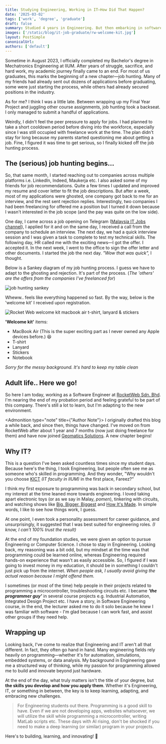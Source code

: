 ```yaml
---
title: Studying Engineering, Working in IT—How Did That Happen?
date: '2025-03-02'
tags: ['work', 'degree', 'graduate']
draft: false
summary: Studied 4 years in Engineering. But then embarking in software company. Unexpected, but anticipated. Let's hope for the best in this chapter of my life.
images: ['/static/blog/it-job-graduate/rw-welcome-kit.jpg']
layout: PostSimple
canonicalUrl:
authors: ['default']
---
```


Sometime in August 2023, I officially completed my Bachelor's degree in Mechatronics Engineering at IIUM. After years of struggle, sacrifice, and hard work, my academic journey finally came to an end. For most of us graduates, this marks the beginning of a new chapter—job hunting. Many of my friends had already sent out dozens of applications before graduating, some were just starting the process, while others had already secured positions in the industry.

As for me? I think I was a little late. Between wrapping up my Final Year Project and juggling other course assignments, job hunting took a backseat. I only managed to submit a handful of applications.

Weirdly, I didn't feel the peer pressure to apply for jobs. I had planned to take a short cooldown period before diving into the workforce, especially since I was still occupied with freelance work at the time. The plan didn't stay for long because my parents started questioning me about getting a job. Fine, I figured it was time to get serious, so I finally kicked off the job hunting process.

## The (serious) job hunting begins...

So, that same month, I started reaching out to companies across multiple platforms i.e. LinkedIn, Indeed, Maukerja etc. I also asked some of my friends for job recommendations. Quite a few times I updated and improved my resume and cover letter to fit the job descriptions. But after a week, most of my applications were ghosted, one company got back to me for an interview, and the rest sent rejection replies. Interestingly, two companies I had been freelancing for offered me a position but I turned it down because I wasn't interested in the job scope (and the pay was quite on the low side).

One day, I came across a job opening on Telegram ([Malaysia IT Jobs channel](https://t.me/malaysiaitjobs/4078)), I applied for it and on the same day, I received a call from the company to schedule an interview. The next day, we had a quick interview session and I was given a task to complete to test my technical skills. The following day, HR called me with the exciting news—I got the offer. I accepted it. In the next week, I went to the office to sign the offer letter and other documents. I started the job the next day. *"Wow that was quick",* I thought.

Below is a Sankey diagram of my job hunting process. I guess we have to adapt to the ghosting and rejection. It's part of the process. (*The 'others' are the offers from the companies I've freelanced for*)

![job hunting sankey](/static/blog/it-job-graduate/sankeymatic_20230923_204002_1920x1200.png)

Wheww.. feels like everything happened so fast. By the way, below is the 'welcome kit' I received upon registration.

![Rocket Web welcome kit macbook air t-shirt, lanyard & stickers](/static/blog/it-job-graduate/rw-welcome-kit.jpg)

**'Welcome kit'** items:
- MacBook Air (This is the super exciting part as I never owned any Apple devices before.) 😆 
- T-shirt
- Lanyard
- Stickers
- Notebook

_Sorry for the messy background. It's hard to keep my table clean_

## Adult life.. Here we go!

So here I am today, working as a Software Engineer at [RocketWeb Sdn. Bhd](https://www.rocketweb.my/). I'm nearing the end of my probation period and feeling grateful to be part of this company. There's still a lot to learn, but I'm adapting to the new environment.


<Admonition type="note" title={"Author Note"}>
    I originally drafted this blog a while back, and since then, things have changed. I've moved on from RocketWeb after about 1 year and 7 months (now just doing freelance for them) and have now joined [Geomatics Solutions](https://www.geomaticsolutions.com/). A new chapter begins!
</Admonition>

## Why IT?

This is a question I've been asked countless times since my student days. Because here's the thing, I took Engineering, but people often see me as someone who's skilled in programming. And they wonder, "Why wouldn't you choose [KICT](https://kulliyyah.iium.edu.my/kict/) *(IT faculty in IIUM)* in the first place, Fareez?"

I think my first exposure to programming was back in secondary school, but my interest at the time leaned more towards engineering. I loved taking apart electronic toys (or as we say in Malay, *pomen*), tinkering with circuits, and watching shows like [Big, Bigger, Biggest](https://www.imdb.com/title/tt1224381/) and [How It's Made](https://www.imdb.com/title/tt0835010/). In simple words, I like to see how things work, I guess.

At one point, I even took a personality assessment for career guidance, and unsurprisingly, it suggested that I was best suited for engineering roles. _(I know, I can't 100% trust the result)_

At the end of my foundation studies, we were given an option to pursue Engineering or Computer Science. I chose to stay in Engineering. Looking back, my reasoning was a bit odd, but my mindset at the time was that programming could be learned online, whereas Engineering required hands-on experience that wasn't as easily accessible. So, I figured if I was going to invest money in my education, it should be in something I couldn't just pick up from the internet. *When people ask, I usually avoid giving the actual reason because I might offend them.*

I sometimes (or most of the time) help people in their projects related to programming a microcontroller, troubleshooting circuits etc. I became ***'the programmer guy'*** in several course projects e.g. Industrial Automation, Integrated Design Project etc. I have a story, in Software Engineering course, in the end, the lecturer asked me to do it solo because he knew I was familiar with software - I'm glad because I can work fast, and assist other groups if they need help. 

## Wrapping up

Looking back, I've come to realize that Engineering and IT aren't all that different. In fact, they often go hand in hand. Many engineering fields rely heavily on programming—whether it's for automation, simulations, embedded systems, or data analysis. My background in Engineering gave me a structured way of thinking, while my passion for programming allowed me to build and innovate beyond just hardware.

At the end of the day, what truly matters isn't the title of your degree, but **the skills you develop and how you apply them**. Whether it's Engineering, IT, or something in between, the key is to keep learning, adapting, and embracing new challenges.

> For Engineering students out there. Programming is a good skill to have. Even if we are not developing apps, websites whatsoever, we will utilize the skill
> while programming a microcontroller, writing MatLab scripts etc. These days with AI rising, don't be shocked if you need to make a deep learning (or similar) program
> in your projects.

Here's to building, learning, and innovating! 🚀

